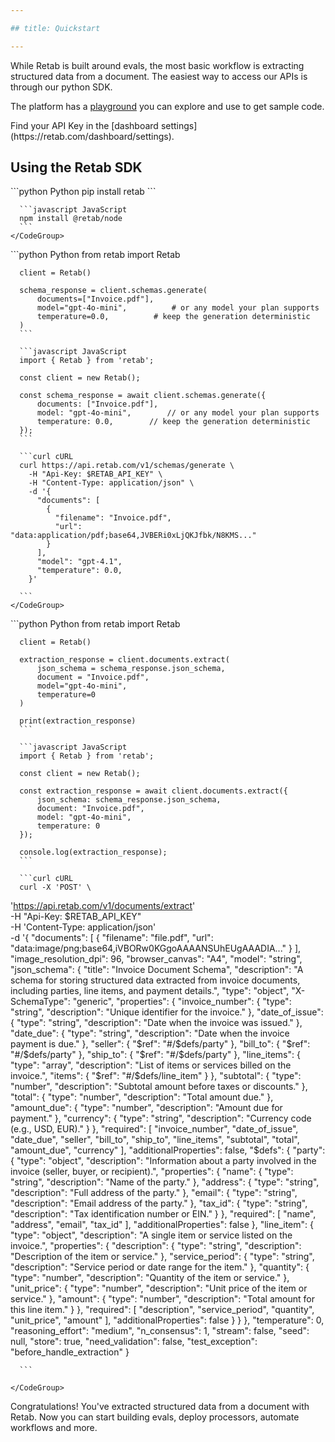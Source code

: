 ```yaml
---

## title: Quickstart

---
```


While Retab is built around evals, the most basic workflow is extracting structured data from a document. The easiest way to access our APIs is through our python SDK.

The platform has a [playground](https://retab.com/dashboardplayground) you can explore and use to get sample code.


<Tip>
  Find your API Key in the [dashboard settings](https://retab.com/dashboard/settings).
</Tip>

## Using the Retab SDK

<Steps>
  <Step title="Install the SDK" stepNumber={1}>
    <CodeGroup>
      ```python Python
      pip install retab
      ```

      ```javascript JavaScript
      npm install @retab/node
      ```
    </CodeGroup>
  </Step>

  <Step title="Generate a Schema" stepNumber={2}>
    <CodeGroup>
      ```python Python
      from retab import Retab

      client = Retab()

      schema_response = client.schemas.generate(
          documents=["Invoice.pdf"],
          model="gpt-4o-mini",          # or any model your plan supports
          temperature=0.0,          # keep the generation deterministic
      )
      ```

      ```javascript JavaScript
      import { Retab } from 'retab';

      const client = new Retab();

      const schema_response = await client.schemas.generate({
          documents: ["Invoice.pdf"],
          model: "gpt-4o-mini",        // or any model your plan supports
          temperature: 0.0,        // keep the generation deterministic
      });
      ```

      ```curl cURL
      curl https://api.retab.com/v1/schemas/generate \
        -H "Api-Key: $RETAB_API_KEY" \
        -H "Content-Type: application/json" \
        -d '{
          "documents": [
            {
              "filename": "Invoice.pdf",
              "url": "data:application/pdf;base64,JVBERi0xLjQKJfbk/N8KMS..."
            }
          ],
          "model": "gpt-4.1",
          "temperature": 0.0,
        }'

      ```
    </CodeGroup>
  </Step>

  <Step title="Extract Data" stepNumber={3}>
    <CodeGroup>
      ```python Python
      from retab import Retab

      client = Retab()

      extraction_response = client.documents.extract(
          json_schema = schema_response.json_schema,
          document = "Invoice.pdf",
          model="gpt-4o-mini",
          temperature=0
      )

      print(extraction_response)
      ```

      ```javascript JavaScript
      import { Retab } from 'retab';

      const client = new Retab();

      const extraction_response = await client.documents.extract({
          json_schema: schema_response.json_schema,
          document: "Invoice.pdf",
          model: "gpt-4o-mini",
          temperature: 0
      });

      console.log(extraction_response);
      ```

      ```curl cURL
      curl -X 'POST' \
  'https://api.retab.com/v1/documents/extract' \
  -H "Api-Key: $RETAB_API_KEY" \
  -H 'Content-Type: application/json' \
  -d '{
  "documents": [
    {
      "filename": "file.pdf",
      "url": "data:image/png;base64,iVBORw0KGgoAAAANSUhEUgAAADIA..."
    }
  ],
  "image_resolution_dpi": 96,
  "browser_canvas": "A4",
  "model": "string",
  "json_schema": {
        "title": "Invoice Document Schema",
        "description": "A schema for storing structured data extracted from invoice documents, including parties, line items, and payment details.",
        "type": "object",
        "X-SchemaType": "generic",
        "properties": {
          "invoice_number": {
            "type": "string",
            "description": "Unique identifier for the invoice."
          },
          "date_of_issue": {
            "type": "string",
            "description": "Date when the invoice was issued."
          },
          "date_due": {
            "type": "string",
            "description": "Date when the invoice payment is due."
          },
          "seller": {
            "$ref": "#/$defs/party"
          },
          "bill_to": {
            "$ref": "#/$defs/party"
          },
          "ship_to": {
            "$ref": "#/$defs/party"
          },
          "line_items": {
            "type": "array",
            "description": "List of items or services billed on the invoice.",
            "items": {
              "$ref": "#/$defs/line_item"
            }
          },
          "subtotal": {
            "type": "number",
            "description": "Subtotal amount before taxes or discounts."
          },
          "total": {
            "type": "number",
            "description": "Total amount due."
          },
          "amount_due": {
            "type": "number",
            "description": "Amount due for payment."
          },
          "currency": {
            "type": "string",
            "description": "Currency code (e.g., USD, EUR)."
          }
        },
        "required": [
          "invoice_number",
          "date_of_issue",
          "date_due",
          "seller",
          "bill_to",
          "ship_to",
          "line_items",
          "subtotal",
          "total",
          "amount_due",
          "currency"
        ],
        "additionalProperties": false,
        "$defs": {
          "party": {
            "type": "object",
            "description": "Information about a party involved in the invoice (seller, buyer, or recipient).",
            "properties": {
              "name": {
                "type": "string",
                "description": "Name of the party."
              },
              "address": {
                "type": "string",
                "description": "Full address of the party."
              },
              "email": {
                "type": "string",
                "description": "Email address of the party."
              },
              "tax_id": {
                "type": "string",
                "description": "Tax identification number or EIN."
              }
            },
            "required": [
              "name",
              "address",
              "email",
              "tax_id"
            ],
            "additionalProperties": false
          },
          "line_item": {
            "type": "object",
            "description": "A single item or service listed on the invoice.",
            "properties": {
              "description": {
                "type": "string",
                "description": "Description of the item or service."
              },
              "service_period": {
                "type": "string",
                "description": "Service period or date range for the item."
              },
              "quantity": {
                "type": "number",
                "description": "Quantity of the item or service."
              },
              "unit_price": {
                "type": "number",
                "description": "Unit price of the item or service."
              },
              "amount": {
                "type": "number",
                "description": "Total amount for this line item."
              }
            },
            "required": [
              "description",
              "service_period",
              "quantity",
              "unit_price",
              "amount"
            ],
            "additionalProperties": false
          }
        }
    },
    "temperature": 0,
    "reasoning_effort": "medium",
    "n_consensus": 1,
    "stream": false,
    "seed": null,
    "store": true,
    "need_validation": false,
    "test_exception": "before_handle_extraction"
  }

      

      ```

    </CodeGroup>
  </Step>
</Steps>

Congratulations! You've extracted structured data from a document with Retab. Now you can start building evals, deploy processors, automate workflows and more. 

